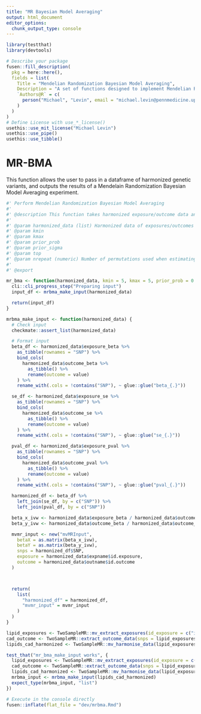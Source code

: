 ```yaml
---
title: "MR Bayesian Model Averaging"
output: html_document
editor_options: 
  chunk_output_type: console
---
```


<!-- 
Run this 'development' chunk

Store every call to library() that you need to run chunks line by line, as in a classical Rmd for analysis
-->

```r
library(testthat)
library(devtools)
```

<!--
# Description of your package

This will fill the description of your package.
Fill and run the content of this chunk, before anything else. 

Note: when you will use other flat templates, this part will be in a separate file. Do not be surprised!
--> 

```r
# Describe your package
fusen::fill_description(
  pkg = here::here(),
  fields = list(
    Title = "Mendelian Randomization Bayesian Model Averaging",
    Description = "A set of functions designed to implement Mendelian Randomization Bayesian Model Averaging.",
    `Authors@R` = c(
      person("Michael", "Levin", email = "michael.levin@pennmedicine.upenn.edu", role = c("aut", "cre"), comment = c(ORCID = "0000-0002-9937-9932"))
    )
  )
)
# Define License with use_*_license()
usethis::use_mit_license("Michael Levin")
usethis::use_pipe()
usethis::use_tibble()
```

# MR-BMA

This function allows the user to pass in a dataframe of harmonized genetic variants, and outputs the results of a Mendelain Randomization Bayesian Model Averaging experiment.

<!-- 
This first section shows:

- the three parts necessary for a package: 'function', 'examples' and 'tests'.  
  + Note that the three following chunks have names accordingly.

-->

```r
#' Perform Mendelian Randomization Bayesian Model Averaging
#'
#' @description This function takes harmonized exposure/outcome data and runs Mendelian Randomization Bayesian Model Averaging to identify and prioritize relationships between the exposures and outcome.
#'
#' @param harmonized_data (list) Harmonized data of exposures/outcomes of interest, generated using [TwoSampleMR::mv_harmonise_data()]
#' @param kmin
#' @param kmax
#' @param prior_prob
#' @param prior_sigma
#' @param top
#' @param nrepeat (numeric) Number of permutations used when estimating Nyholt-corrected False Discovery Rate
#'
#' @export

mr_bma <- function(harmonized_data, kmin = 5, kmax = 5, prior_prob = 0.5, prior_sigma = 0.5, top = 10, nrepeat = 100000) {
  cli::cli_progress_step("Preparing input")
  input_df <- mrbma_make_input(harmonized_data)

  return(input_df)
}

mrbma_make_input <- function(harmonized_data) {
  # Check input
  checkmate::assert_list(harmonized_data)

  # Format input
  beta_df <- harmonized_data$exposure_beta %>%
    as_tibble(rownames = "SNP") %>%
    bind_cols(
      harmonized_data$outcome_beta %>%
        as_tibble() %>%
        rename(outcome = value)
    ) %>%
    rename_with(.cols = !contains("SNP"), ~ glue::glue("beta_{.}"))

  se_df <- harmonized_data$exposure_se %>%
    as_tibble(rownames = "SNP") %>%
    bind_cols(
      harmonized_data$outcome_se %>%
        as_tibble() %>%
        rename(outcome = value)
    ) %>%
    rename_with(.cols = !contains("SNP"), ~ glue::glue("se_{.}"))

  pval_df <- harmonized_data$exposure_pval %>%
    as_tibble(rownames = "SNP") %>%
    bind_cols(
      harmonized_data$outcome_pval %>%
        as_tibble() %>%
        rename(outcome = value)
    ) %>%
    rename_with(.cols = !contains("SNP"), ~ glue::glue("pval_{.}"))

  harmonized_df <- beta_df %>%
    left_join(se_df, by = c("SNP")) %>%
    left_join(pval_df, by = c("SNP"))

  beta_x_ivw <- harmonized_data$exposure_beta / harmonized_data$outcome_se
  beta_y_ivw <- harmonized_data$outcome_beta / harmonized_data$outcome_se

  mvmr_input <- new("mvMRInput",
    betaX = as.matrix(beta_x_ivw),
    betaY = as.matrix(beta_y_ivw),
    snps = harmonized_df$SNP,
    exposure = harmonized_data$expname$id.exposure,
    outcome = harmonized_data$outname$id.outcome
  )



  return(
    list(
      "harmonized_df" = harmonized_df,
      "mvmr_input" = mvmr_input
    )
  )
}
```

<!--
Here is an example on how to use the function.
This should be a reproducible and working example
-->

```r
lipid_exposures <- TwoSampleMR::mv_extract_exposures(id_exposure = c("ieu-a-299", "ieu-a-300", "ieu-a-302"))
cad_outcome <- TwoSampleMR::extract_outcome_data(snps = lipid_exposures$SNP, outcomes = "ebi-a-GCST005195")
lipids_cad_harmonized <- TwoSampleMR::mv_harmonise_data(lipid_exposures, cad_outcome)
```

<!--
Here are some unit tests to verify the function works as expected.
-->

```r
test_that("mr_bma_make_input works", {
  lipid_exposures <- TwoSampleMR::mv_extract_exposures(id_exposure = c("ieu-a-299", "ieu-a-300"))
  cad_outcome <- TwoSampleMR::extract_outcome_data(snps = lipid_exposures$SNP, outcomes = "ebi-a-GCST005195")
  lipids_cad_harmonized <- TwoSampleMR::mv_harmonise_data(lipid_exposures, cad_outcome)
  mrbma_input <- mrbma_make_input(lipids_cad_harmonized)
  expect_type(mrbma_input, "list")
})
```

<!-- 
# Inflate your package

You're one inflate from paper to box.
Build your package from this very Rmd using `fusen::inflate()` 
-->


```r
# Execute in the console directly
fusen::inflate(flat_file = "dev/mrbma.Rmd")
```

<!-- 
- Verify your `"DESCRIPTION"` file has been updated
- Verify your function is in `"R/"` directory
- Verify your test is in `"tests/testthat/"` directory
- Verify this Rmd appears in `"vignettes/"` directory 
-->
